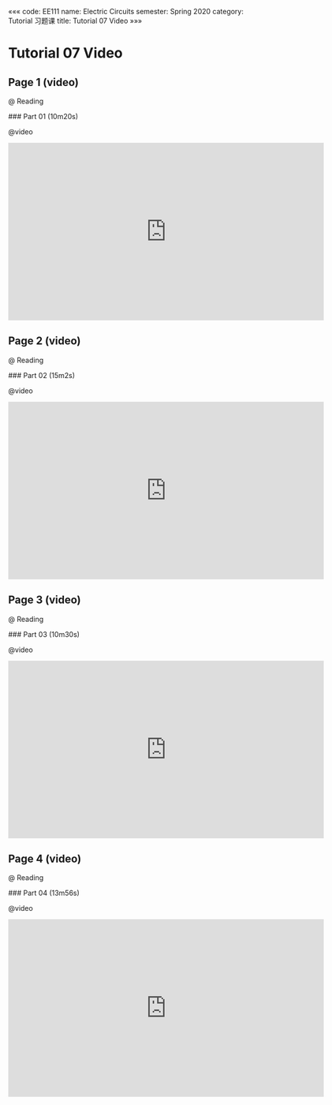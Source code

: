 «««
code: EE111
name: Electric Circuits
semester: Spring 2020
category: Tutorial 习题课
title: Tutorial 07 Video
»»»

# Tutorial 07 Video

## Page 1 (video)

@ Reading

<div class="markdown-body">
### Part 01 (10m20s)
</div>

@video

<iframe src="https://watchsb.com/e/l9bqbbnx6ooc.html" frameborder=0 marginwidth=0 marginheight=0 scrolling=no width=640 height=360 allowfullscreen></iframe>


## Page 2 (video)

@ Reading

<div class="markdown-body">
### Part 02 (15m2s)
</div>

@video

<iframe src="https://watchsb.com/e/cdnysdyt08xk.html" frameborder=0 marginwidth=0 marginheight=0 scrolling=no width=640 height=360 allowfullscreen></iframe>


## Page 3 (video)

@ Reading

<div class="markdown-body">
### Part 03 (10m30s)
</div>

@video

<iframe src="https://watchsb.com/e/q3omq47mv9zl.html" frameborder=0 marginwidth=0 marginheight=0 scrolling=no width=640 height=360 allowfullscreen></iframe>


## Page 4 (video)

@ Reading

<div class="markdown-body">
### Part 04 (13m56s)
</div>

@video

<iframe src="https://watchsb.com/e/xcq68ssi7myh.html" frameborder=0 marginwidth=0 marginheight=0 scrolling=no width=640 height=360 allowfullscreen></iframe>


